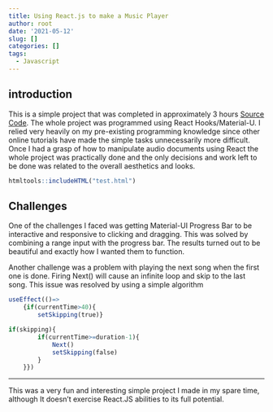 ```yaml
---
title: Using React.js to make a Music Player
author: root
date: '2021-05-12'
slug: []
categories: []
tags:
  - Javascript
---
```







## introduction 





This is a simple project that was completed in approximately 3 hours [Source Code](https://github.com/fayez-als/musicPlayer). The whole project was programmed using  React Hooks/Material-U. I relied very heavily on my pre-existing programming knowledge since other online tutorials have made the simple tasks unnecessarily more difficult. Once I had a grasp of how to manipulate audio documents using React the whole project was practically done and the only decisions and work left to be done was related to the overall aesthetics and looks. 







```r
htmltools::includeHTML("test.html")
```




## Challenges

One of the challenges I faced was getting Material-UI Progress Bar to be interactive and responsive to clicking and dragging. This was solved by combining a range input with the progress bar. The results turned out to be beautiful and exactly how I wanted them to function. 



Another challenge was a problem with playing the next song when the first one is done. Firing Next() will cause an infinite loop and skip to the last song. This issue was resolved by using a simple algorithm


```r
useEffect(()=>
    {if(currentTime>40){
        setSkipping(true)}

if(skipping){
        if(currentTime>=duration-1){
            Next()
            setSkipping(false)
        }
    }})
```
---

This was a very fun and interesting simple project I made in my spare time, although It doesn’t exercise React.JS abilities to its full potential.




